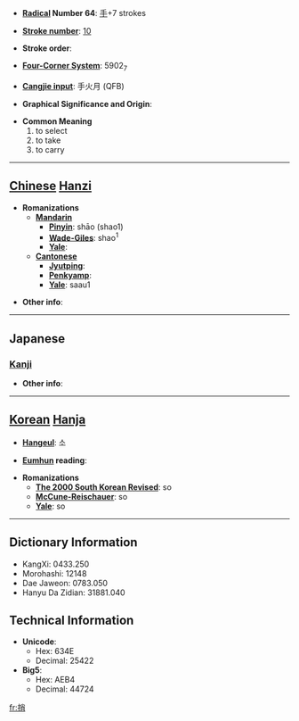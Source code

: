 * '''[[Wiktionary:Chinese radical index| Radical]] Number 64''': [[Wiktionary:Chinese radical index 手|手]]+7 strokes

* '''[[Wiktionary:Chinese total strokes index|Stroke number]]''': [[Wiktionary:Chinese total strokes index 10|10]]

* '''Stroke order''': 

* '''[[Wiktionary:Chinese four corner index|Four-Corner System]]''': 5902<sub>7</sub>

* '''[[Wiktionary:Chinese Cangjie index|Cangjie input]]''': 手火月 (QFB)

* '''Graphical Significance and Origin''': 

* '''Common Meaning'''
*#to select
*# to take
*# to carry


----

== [[Chinese]] [[Hanzi]] ==

* '''Romanizations'''
** '''[[Mandarin]]'''
*** '''[[Pinyin]]''': shāo (shao1)
*** '''[[Wade-Giles]]''': shao<sup>1</sup>
*** '''[[Yale]]''': 
** '''[[Cantonese]]'''
*** '''[[Jyutping]]''':
*** '''[[Penkyamp]]''': 
*** '''[[Yale]]''': saau1

* '''Other info''': 

----

==Japanese==
===[[Kanji]]===
{{kanji|on readings=[[そう]] (sō), [[しょう]] (shō)
|kun readings=[[とる]] (toru)
}}

* '''Other info''':  

----

== [[Korean]] [[Hanja]] ==

* '''[[Hangeul]]''': 소

* '''[[Eumhun]] reading''': 

* '''Romanizations'''
** '''[[The 2000 South Korean Revised Romanization|The 2000 South Korean Revised]]''': so
** '''[[McCune-Reischauer]]''': so
** '''[[Yale]]''': so

----

== Dictionary Information ==

* KangXi: 0433.250
* Morohashi: 12148
* Dae Jaweon: 0783.050
* Hanyu Da Zidian: 31881.040

== Technical Information ==

* '''Unicode''':
** Hex: 634E
** Decimal: 25422
* '''Big5''':
** Hex: AEB4
** Decimal: 44724

[[fr:捎]]